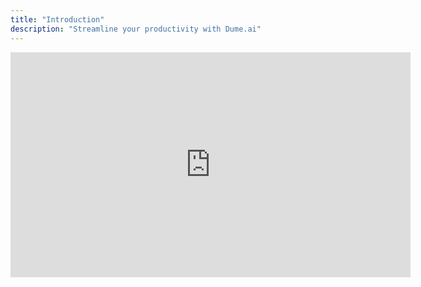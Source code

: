 ```yaml
---
title: "Introduction"
description: "Streamline your productivity with Dume.ai"
---
```


<iframe id="ytplayer" type="text/html" width="640" height="360" src="https://www.youtube.com/embed/DhGTRz48OJQ?autoplay=1&origin=http://example.com" frameborder="0" />

## **Create an account**

<CardGroup cols={2}>
  <Card title="Sign up" icon="key" iconType="regular" color="#0c80da" href="app.dume.ai">
    Sign up at [app.dume.ai](http://app.dume.ai) and start using it on web.
  </Card>
</CardGroup>

## Integrate

<CardGroup cols={2}>
  <Card title="Calender" icon="calendar" iconType="regular" color="#0c80da" href="/Calender">
    Dume can manage your calander and schedule meetings for you.
  </Card>
  <Card title="Email" icon="inbox" color="#0c80da" href="/Email">
    Dume can check your email and draft replies on your behalf.
  </Card>
  <Card title="Github" icon="code" color="#0c80da" href="/Github">
    Dume can review your PRs on your behalf and help you summarie your github repository.
  </Card>
  <Card title="Slack" icon="message" color="#0c80da" href="/Slack">
    Dume can read and get context of anything from the slack threads.
  </Card>
  <Card title="Jira" icon="clipboard-list-check" color="#0c80da" href="/Jira">
    Dume can help you create and edit jira tickets based on PRD.
  </Card>
  <Card title="Confluence" icon="file-certificate" color="#0c80da" href="/Confluence">
    Dume can help you search, review and create confluence documents.
  </Card>
  <Card title="Google Docs" icon="file-word" color="#0c80da" href="/Google_Docs">
    Dume connect with your google docs and has full context of all your projects. It can also help you create, summarise your google docs.
  </Card>
  <Card title="Google Sheets" icon="file-spreadsheet" color="#0c80da" href="/Google_Sheets">
    Dume can connect with your google sheet and help you with analysis, summarise or create sheets from Jira/Confluence/PRDs.
  </Card>
</CardGroup>
